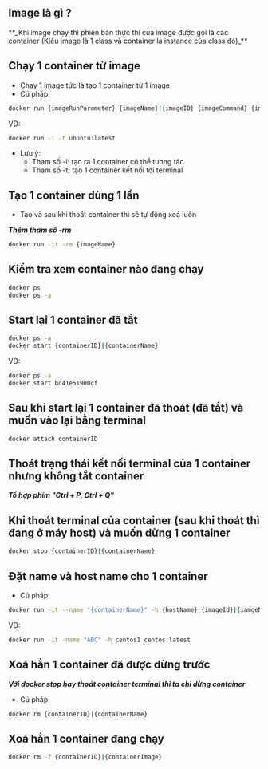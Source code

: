 
## Image là gì ?

<Callout type='info' emoji='ℹ'>
**_Khi image chạy thì phiên bản thực thi của image được gọi là các container (Kiểu image là 1 class và container là instance của class đó)_**

</Callout>

## Chạy 1 container từ image

- Chạy 1 image tức là tạo 1 container từ 1 image
- Cú pháp:

```bash
docker run {imageRunParameter} {imageName}|{imageID} {imageCommand} {imageCommandParameter}
```

VD:

```bash
docker run -i -t ubuntu:latest
```

- Lưu ý:
  - Tham số -i: tạo ra 1 container có thể tương tác
  - Tham số -t: tạo 1 container kết nối tới terminal

## Tạo 1 container dùng 1 lần

- Tạo và sau khi thoát container thì sẽ tự động xoá luôn

**_Thêm tham số -rm_**

```bash
docker run -it -rm {imageName}
```

## Kiểm tra xem container nào đang chạy

```bash
docker ps
docker ps -a
```

## Start lại 1 container đã tắt

```bash
docker ps -a
docker start {containerID}|{containerName}
```

VD:

```bash
docker ps -a
docker start bc41e51900cf

```

## Sau khi start lại 1 container đã thoát (đã tắt) và muốn vào lại bằng terminal

```bash
docker attach containerID
```

## Thoát trạng thái kết nối terminal của 1 container nhưng không tắt container

**_Tổ hợp phím "Ctrl + P, Ctrl + Q"_**

## Khi thoát terminal của container (sau khi thoát thì đang ở máy host) và muốn dừng 1 container

```bash
docker stop {containerID}|{containerName}
```

## Đặt name và host name cho 1 container

- Cú pháp:

```bash
docker run -it --name "{containerName}" -h {hostName} {imageId}|{iamgeName}
```

VD:

```bash
docker run -it -name "ABC" -h centos1 centos:latest
```

## Xoá hẳn 1 container đã được dừng trước

**_Với docker stop hay thoát container terminal thì ta chỉ dừng container_**

- Cú pháp:

```bash
docker rm {containerID}|{containerName}
```

## Xoá hẳn 1 container đang chạy

```bash
docker rm -f {containerID}|{containerImage}
```
